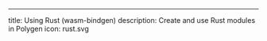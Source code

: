 ---
title: Using Rust (wasm-bindgen)
description: Create and use Rust modules in Polygen
icon: rust.svg
